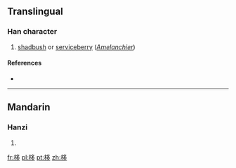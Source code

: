 ==Translingual==

===Han character===
{{Han char|rn=75|rad=木|as=06|sn=10|four=47927|canj=DNIN|ids=⿰[[木]][[多]]}}

# [[shadbush]] or [[serviceberry]] (''[[Amelanchier]]'')

====References====
* {{Han ref|kx=0522.090|dkj=14696|dj=0910.140|hdz=21205.010|uh=6818|ud=26648|bh=AEEB|bd=44779}}

----

==Mandarin==

===Hanzi===
{{cmn-hanzi|pin=[[yí]] ([[yi2]])|wg=i<sup>2</sup>}}

# {{defn|lang=cmn|sort=木06}}

[[fr:栘]]
[[pl:栘]]
[[pt:栘]]
[[zh:栘]]